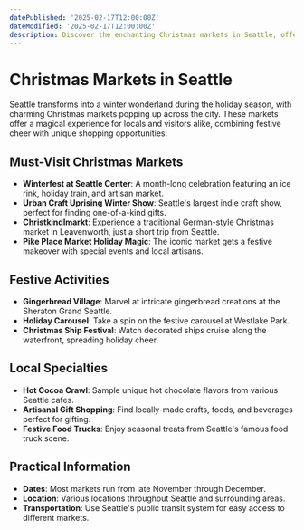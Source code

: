 ```yaml
---
datePublished: '2025-02-17T12:00:00Z'
dateModified: '2025-02-17T12:00:00Z'
description: Discover the enchanting Christmas markets in Seattle, offering festive cheer, unique gifts, and holiday traditions in the heart of the Pacific Northwest.
---
```


# Christmas Markets in Seattle

Seattle transforms into a winter wonderland during the holiday season, with charming Christmas markets popping up across the city. These markets offer a magical experience for locals and visitors alike, combining festive cheer with unique shopping opportunities.

## Must-Visit Christmas Markets

- **Winterfest at Seattle Center**: A month-long celebration featuring an ice rink, holiday train, and artisan market.
- **Urban Craft Uprising Winter Show**: Seattle's largest indie craft show, perfect for finding one-of-a-kind gifts.
- **Christkindlmarkt**: Experience a traditional German-style Christmas market in Leavenworth, just a short trip from Seattle.
- **Pike Place Market Holiday Magic**: The iconic market gets a festive makeover with special events and local artisans.

## Festive Activities

- **Gingerbread Village**: Marvel at intricate gingerbread creations at the Sheraton Grand Seattle.
- **Holiday Carousel**: Take a spin on the festive carousel at Westlake Park.
- **Christmas Ship Festival**: Watch decorated ships cruise along the waterfront, spreading holiday cheer.

<PromotionSection />

## Local Specialties

- **Hot Cocoa Crawl**: Sample unique hot chocolate flavors from various Seattle cafes.
- **Artisanal Gift Shopping**: Find locally-made crafts, foods, and beverages perfect for gifting.
- **Festive Food Trucks**: Enjoy seasonal treats from Seattle's famous food truck scene.

## Practical Information

- **Dates**: Most markets run from late November through December.
- **Location**: Various locations throughout Seattle and surrounding areas.
- **Transportation**: Use Seattle's public transit system for easy access to different markets.

